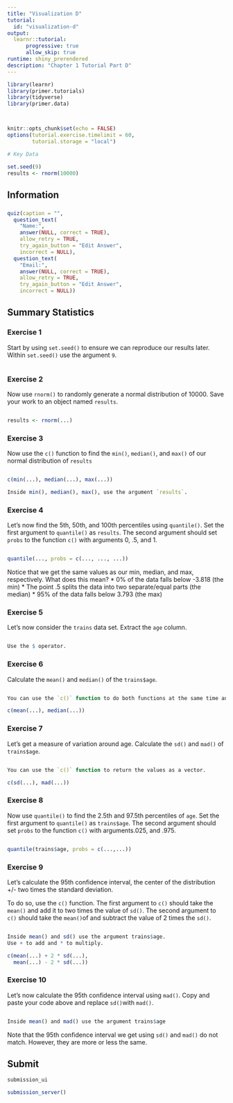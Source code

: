 ```yaml
---
title: "Visualization D"
tutorial:
  id: "visualization-d"
output:
  learnr::tutorial:
      progressive: true
      allow_skip: true
runtime: shiny_prerendered
description: "Chapter 1 Tutorial Part D"
---
```


<!-- Things to Do -->

<!-- Make a plot of one of them that shows this somehow? Plot histogram then put 6 vertical lines, two each for mean +/- 2 sd, median +/- 2 mad, 95% quantile. The mean + 2 x the sd should be about the 97.5th percentile. Won't be exact! But about. The median + 2 x the mad should be about the 97.5th percentile. Won't be exact! But about. Same with substraction. -->


```r
library(learnr)
library(primer.tutorials)
library(tidyverse)
library(primer.data)



knitr::opts_chunk$set(echo = FALSE)
options(tutorial.exercise.timelimit = 60, 
        tutorial.storage = "local") 

# Key Data

set.seed(9)
results <- rnorm(10000)

```

## Information
###

```r
quiz(caption = "",
  question_text(
    "Name:",
    answer(NULL, correct = TRUE),
    allow_retry = TRUE,
    try_again_button = "Edit Answer",
    incorrect = NULL),
  question_text(
    "Email:",
    answer(NULL, correct = TRUE),
    allow_retry = TRUE,
    try_again_button = "Edit Answer",
    incorrect = NULL))
```

## Summary Statistics 
###


### Exercise 1

Start by using `set.seed()` to ensure we can reproduce our results later. Within `set.seed()` use the argument `9`.

```r

```

### Exercise 2

Now use `rnorm()` to randomly generate a normal distribution of 10000. Save your work to an object named `results`.

```r

```

```r
results <- rnorm(...)
```

### Exercise 3

Now use the `c()` function to find the `min()`, `median()`, and `max()` of our normal distribution of `results`

```r

```

```r
c(min(...), median(...), max(...))
```

```r
Inside min(), median(), max(), use the argument `results`.
```

### Exercise 4

Let's now find the 5th, 50th, and 100th percentiles using `quantile()`. Set the first argument to `quantile()` as `results`. The second argument should set `probs` to the function `c()` with arguments 0, .5, and 1.

```r

```

```r
quantile(..., probs = c(..., ..., ...))
```

Notice that we get the same values as our min, median, and max, respectively. What does this mean? 
* 0% of the data falls below -3.818 (the min)
* The point .5 splits the data into two separate/equal parts (the median)
* 95% of the data falls below 3.793 (the max)


### Exercise 5

Let's now consider the `trains` data set. Extract the `age` column.

```r

```

```r
Use the $ operator.
```

### Exercise 6

Calculate the `mean()` and `median()` of the `trains$age`. 

```r

```

```r
You can use the `c()` function to do both functions at the same time and to return their output values as a vector.
```

```r
c(mean(...), median(...))
```

### Exercise 7

Let's get a measure of variation around age. Calculate the `sd()` and `mad()` of `trains$age`.

```r

```

```r
You can use the `c()` function to return the values as a vector.
```

```r
c(sd(...), mad(...))
```

### Exercise 8

Now use `quantile()` to find the 2.5th and 97.5th percentiles of `age`. Set the first argument to `quantile()` as `trains$age`. The second argument should set `probs` to the function `c()` with arguments.025, and .975.

```r

```

```r
quantile(trains$age, probs = c(...,...))
```

### Exercise 9

Let's calculate the 95th confidence interval, the center of the distribution +/- two times the standard deviation. 

To do so, use the `c()` function. The first argument to `c()` should take the `mean()` and add it to two times the value of `sd()`.  The second argument to `c()` should take the `mean()`of  and subtract the value of 2 times the `sd()`.

```r

```

```r
Inside mean() and sd() use the argument trains$age.
Use + to add and * to multiply.
```

```r
c(mean(...) + 2 * sd(...), 
  mean(...) - 2 * sd(...))
```

### Exercise 10

Let's now calculate the 95th confidence interval using `mad()`. Copy and paste your code above and replace `sd()`with `mad()`.

```r

```

```r
Inside mean() and mad() use the argument trains$age
```

Note that the 95th confidence interval we get using `sd()` and `mad()` do not match. However, they are more or less the same. 

## Submit

```r
submission_ui
```

```r
submission_server()
```






